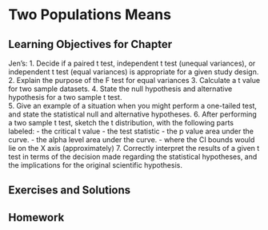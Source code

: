 # Two Populations Means {#ch.2pops}

## Learning Objectives for Chapter

Jen's: 
1. Decide if a paired t test, independent t test (unequal variances), or independent t test (equal variances) is appropriate for a given study design.
2. Explain the purpose of the F test for equal variances
3. Calculate a t value for two sample datasets.
4. State the null hypothesis and alternative hypothesis for a two sample t test.  
5. Give an example of a situation when you might perform a one-tailed test, and state the statistical null and alternative hypotheses.
6. After performing a two sample t test, sketch the t distribution, with the following parts labeled: 
  - the critical t value
  - the test statistic
  - the p value area under the curve.
  - the alpha level area under the curve. 
  - where the CI bounds would lie on the X axis (approximately)
7. Correctly interpret the results of a given t test in terms of the decision made regarding the statistical hypotheses, and the implications for the original scientific hypothesis. 


## Exercises and Solutions

## Homework
